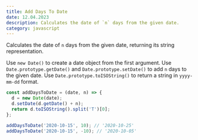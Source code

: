 ```yaml
---
title: Add Days To Date
date: 12.04.2023
description: Calculates the date of `n` days from the given date.
category: javascript
---
```


Calculates the date of `n` days from the given date, returning its string representation.

Use `new Date()` to create a date object from the first argument.
Use `Date.prototype.getDate()` and `Date.prototype.setDate()` to add `n` days to the given date.
Use `Date.prototype.toISOString()` to return a string in `yyyy-mm-dd` format.

```js
const addDaysToDate = (date, n) => {
  d = new Date(date);
  d.setDate(d.getDate() + n);
  return d.toISOString().split('T')[0];
};
```

```js
addDaysToDate('2020-10-15', 10); // '2020-10-25'
addDaysToDate('2020-10-15', -10); // '2020-10-05'
```
